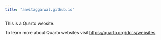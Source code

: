 ```yaml
---
title: "anvitaggarwal.github.io"
---
```


This is a Quarto website.

To learn more about Quarto websites visit <https://quarto.org/docs/websites>.
